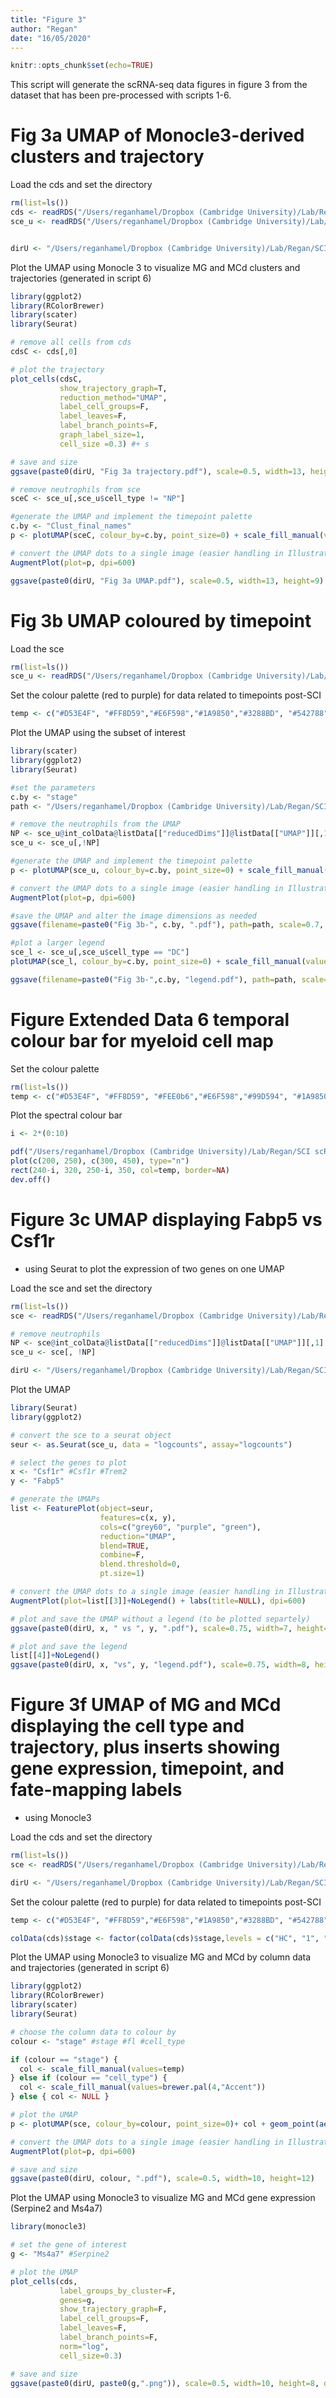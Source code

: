 ```yaml
---
title: "Figure 3"
author: "Regan"
date: "16/05/2020"
---
```


```r
knitr::opts_chunk$set(echo=TRUE)
```

This script will generate the scRNA-seq data figures in figure 3 from the dataset that has been pre-processed with scripts 1-6.

# Fig 3a UMAP of Monocle3-derived clusters and trajectory 

Load the cds and set the directory
```r
rm(list=ls())
cds <- readRDS("/Users/reganhamel/Dropbox (Cambridge University)/Lab/Regan/SCI scRNA-seq Project/Cx3cr1 Data/Universal Workflow/Cell Ranger 3.1.0/SCI/May 2020/BC/Monocle/cds_k16_n15.RDS")
sce_u <- readRDS("/Users/reganhamel/Dropbox (Cambridge University)/Lab/Regan/SCI scRNA-seq Project/Cx3cr1 Data/Universal Workflow/Cell Ranger 3.1.0/SCI/May 2020/BC/sce.RDS")


dirU <- "/Users/reganhamel/Dropbox (Cambridge University)/Lab/Regan/SCI scRNA-seq Project/Cx3cr1 Data/Universal Workflow/Cell Ranger 3.1.0/SCI/May 2020/BC/Hamel et al 202X/"
```

Plot the UMAP using Monocle 3 to visualize MG and MCd clusters and trajectories (generated in script 6) 
```r
library(ggplot2)
library(RColorBrewer)
library(scater)
library(Seurat)

# remove all cells from cds
cdsC <- cds[,0]

# plot the trajectory
plot_cells(cdsC,   
           show_trajectory_graph=T,
           reduction_method="UMAP",
           label_cell_groups=F,
           label_leaves=F,
           label_branch_points=F,
           graph_label_size=1,
           cell_size =0.3) #+ s

# save and size
ggsave(paste0(dirU, "Fig 3a trajectory.pdf"), scale=0.5, width=13, height=9)

# remove neutrophils from sce
sceC <- sce_u[,sce_u$cell_type != "NP"]

#generate the UMAP and implement the timepoint palette
c.by <- "Clust_final_names"
p <- plotUMAP(sceC, colour_by=c.by, point_size=0) + scale_fill_manual(values=c("lightblue", brewer.pal(11,"RdYlGn"),"#003319","black", "grey50", "grey90", "black"))+ geom_point(aes(fill=colData(sceC)[c.by][,1]), pch=21, stroke = .0, alpha = 0.6, size=2) 

# convert the UMAP dots to a single image (easier handling in Illustrator)
AugmentPlot(plot=p, dpi=600)

ggsave(paste0(dirU, "Fig 3a UMAP.pdf"), scale=0.5, width=13, height=9)
```

# Fig 3b UMAP coloured by timepoint

Load the sce
```r
rm(list=ls())
sce_u <- readRDS("/Users/reganhamel/Dropbox (Cambridge University)/Lab/Regan/SCI scRNA-seq Project/Cx3cr1 Data/Universal Workflow/Cell Ranger 3.1.0/SCI/May 2020/BC/sce.RDS")
```

Set the colour palette (red to purple) for data related to timepoints post-SCI
```r
temp <- c("#D53E4F", "#FF8D59","#E6F598","#1A9850","#3288BD", "#542788")
```

Plot the UMAP using the subset of interest
```r
library(scater)
library(ggplot2)
library(Seurat)

#set the parameters
c.by <- "stage" 
path <- "/Users/reganhamel/Dropbox (Cambridge University)/Lab/Regan/SCI scRNA-seq Project/Cx3cr1 Data/Universal Workflow/Cell Ranger 3.1.0/SCI/May 2020/BC/Hamel et al 202X/"

# remove the neutrophils from the UMAP
NP <- sce_u@int_colData@listData[["reducedDims"]]@listData[["UMAP"]][,1] < -5
sce_u <- sce_u[,!NP]

#generate the UMAP and implement the timepoint palette
p <- plotUMAP(sce_u, colour_by=c.by, point_size=0) + scale_fill_manual(values=temp) + geom_point(aes(fill=colData(sce_u)[c.by][,1]), pch=21, stroke = .0, alpha = 0.6, size=2) 

# convert the UMAP dots to a single image (easier handling in Illustrator)
AugmentPlot(plot=p, dpi=600)  

#save the UMAP and alter the image dimensions as needed
ggsave(filename=paste0("Fig 3b-", c.by, ".pdf"), path=path, scale=0.7, width=7, height=8,units=c("in", "cm", "mm"), dpi=300, limitsize=TRUE) 

#plot a larger legend 
sce_l <- sce_u[,sce_u$cell_type == "DC"]
plotUMAP(sce_l, colour_by=c.by, point_size=0) + scale_fill_manual(values=temp, drop =F) + geom_point(aes(fill=colData(sce_l)[c.by][,1]), pch=21, stroke = .0, alpha = 1, size=3)   

ggsave(filename=paste0("Fig 3b-",c.by, "legend.pdf"), path=path, scale=0.7, width=7, height=8,units=c("in", "cm", "mm"), dpi=300, limitsize=TRUE) 
```

# Figure Extended Data 6 temporal colour bar for myeloid cell map

Set the colour palette
```r
rm(list=ls())
temp <- c("#D53E4F", "#FF8D59", "#FEE0b6","#E6F598","#99D594", "#1A9850","#5AB4AC","#3288BD","#998EC3", "#542788")
```

Plot the spectral colour bar
```r
i <- 2*(0:10)

pdf("/Users/reganhamel/Dropbox (Cambridge University)/Lab/Regan/SCI scRNA-seq Project/Cx3cr1 Data/Universal Workflow/Cell Ranger 3.1.0/SCI/May 2020/BC/Hamel et al 202X/Extended Data Fig 6 colour_bar.pdf")
plot(c(200, 250), c(300, 450), type="n")
rect(240-i, 320, 250-i, 350, col=temp, border=NA)
dev.off()
```

# Figure 3c UMAP displaying Fabp5 vs Csf1r
- using Seurat to plot the expression of two genes on one UMAP

Load the sce and set the directory
```r
rm(list=ls())
sce <- readRDS("/Users/reganhamel/Dropbox (Cambridge University)/Lab/Regan/SCI scRNA-seq Project/Cx3cr1 Data/Universal Workflow/Cell Ranger 3.1.0/SCI/May 2020/BC/sce.RDS")

# remove neutrophils
NP <- sce@int_colData@listData[["reducedDims"]]@listData[["UMAP"]][,1] < -5
sce_u <- sce[, !NP]

dirU <- "/Users/reganhamel/Dropbox (Cambridge University)/Lab/Regan/SCI scRNA-seq Project/Cx3cr1 Data/Universal Workflow/Cell Ranger 3.1.0/SCI/May 2020/BC/Hamel et al 202X/Fig 3c - "
```

Plot the UMAP
```r
library(Seurat)
library(ggplot2)

# convert the sce to a seurat object
seur <- as.Seurat(sce_u, data = "logcounts", assay="logcounts")

# select the genes to plot
x <- "Csf1r" #Csf1r #Trem2
y <- "Fabp5"

# generate the UMAPs
list <- FeaturePlot(object=seur,
                    features=c(x, y), 
                    cols=c("grey60", "purple", "green"), 
                    reduction="UMAP",
                    blend=TRUE,
                    combine=F,
                    blend.threshold=0,
                    pt.size=1)

# convert the UMAP dots to a single image (easier handling in Illustrator)
AugmentPlot(plot=list[[3]]+NoLegend() + labs(title=NULL), dpi=600)  

# plot and save the UMAP without a legend (to be plotted separtely)
ggsave(paste0(dirU, x, " vs ", y, ".pdf"), scale=0.75, width=7, height=8,units=c("in", "cm", "mm"), dpi=300, limitsize=TRUE)

# plot and save the legend
list[[4]]+NoLegend()
ggsave(paste0(dirU, x, "vs", y, "legend.pdf"), scale=0.75, width=8, height=8,units=c("in", "cm", "mm"), dpi=300, limitsize=TRUE)
```

# Figure 3f UMAP of MG and MCd displaying the cell type and trajectory, plus inserts showing gene expression, timepoint, and fate-mapping labels
- using Monocle3

Load the cds and set the directory
```r
rm(list=ls())
sce <- readRDS("/Users/reganhamel/Dropbox (Cambridge University)/Lab/Regan/SCI scRNA-seq Project/Cx3cr1 Data/Universal Workflow/Cell Ranger 3.1.0/SCI/May 2020/BC/sce.RDS")

dirU <- "/Users/reganhamel/Dropbox (Cambridge University)/Lab/Regan/SCI scRNA-seq Project/Cx3cr1 Data/Universal Workflow/Cell Ranger 3.1.0/SCI/May 2020/BC/Hamel et al 202X/Fig 3f/"
```

Set the colour palette (red to purple) for data related to timepoints post-SCI
```r
temp <- c("#D53E4F", "#FF8D59","#E6F598","#1A9850","#3288BD", "#542788")

colData(cds)$stage <- factor(colData(cds)$stage,levels = c("HC", "1", "2", "3", "10", "21"))
```

Plot the UMAP using Monocle3 to visualize MG and MCd by column data and trajectories (generated in script 6) 
```r
library(ggplot2)
library(RColorBrewer)
library(scater)
library(Seurat)

# choose the column data to colour by
colour <- "stage" #stage #fl #cell_type

if (colour == "stage") {
  col <- scale_fill_manual(values=temp)
} else if (colour == "cell_type") {
  col <- scale_fill_manual(values=brewer.pal(4,"Accent"))
} else { col <- NULL }

# plot the UMAP
p <- plotUMAP(sce, colour_by=colour, point_size=0)+ col + geom_point(aes(fill=colData(sce)[colour][,1]), pch=21, stroke = .0, alpha = 0.6, size=2)

# convert the UMAP dots to a single image (easier handling in Illustrator)
AugmentPlot(plot=p, dpi=600)  

# save and size
ggsave(paste0(dirU, colour, ".pdf"), scale=0.5, width=10, height=12)
```

Plot the UMAP using Monocle3 to visualize MG and MCd gene expression (Serpine2 and Ms4a7)
```r
library(monocle3)

# set the gene of interest
g <- "Ms4a7" #Serpine2 

# plot the UMAP
plot_cells(cds, 
           label_groups_by_cluster=F, 
           genes=g, 
           show_trajectory_graph=F, 
           label_cell_groups=F,
           label_leaves=F, 
           label_branch_points=F, 
           norm="log", 
           cell_size=0.3)

# save and size
ggsave(paste0(dirU, paste0(g,".png")), scale=0.5, width=10, height=8, dpi=600)
```
